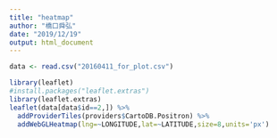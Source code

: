 ---
title: "heatmap"
author: "橋口舜弘"
date: "2019/12/19"
output: html_document
---

```{r}
data <- read.csv("20160411_for_plot.csv")

library(leaflet)
#install.packages("leaflet.extras")
library(leaflet.extras)
leaflet(data[data$id==2,]) %>%
  addProviderTiles(providers$CartoDB.Positron) %>%
  addWebGLHeatmap(lng=~LONGITUDE,lat=~LATITUDE,size=8,units='px')
```

